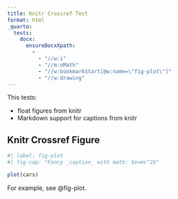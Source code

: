 ```yaml
---
title: Knitr Crossref Test
format: html
_quarto:
  tests:
    docx:
      ensureDocxXpath:
        - 
          - "//w:i"
          - "//m:oMath"
          - "//w:bookmarkStart[@w:name=\"fig-plot\"]"
          - "//w:drawing"
---
```



This tests:

- float figures from knitr
- Markdown support for captions from knitr

## Knitr Crossref Figure

```r
#| label: fig-plot
#| fig-cap: "Fancy _caption_ with math: $e=mc^2$"

plot(cars)
```

For example, see @fig-plot.